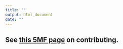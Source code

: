 ```yaml
---
title: ""
output: html_document
date: ""
---
```


## See [this 5MF page](https://www.5minutefinance.org/how-to-contribute/) on contributing.
